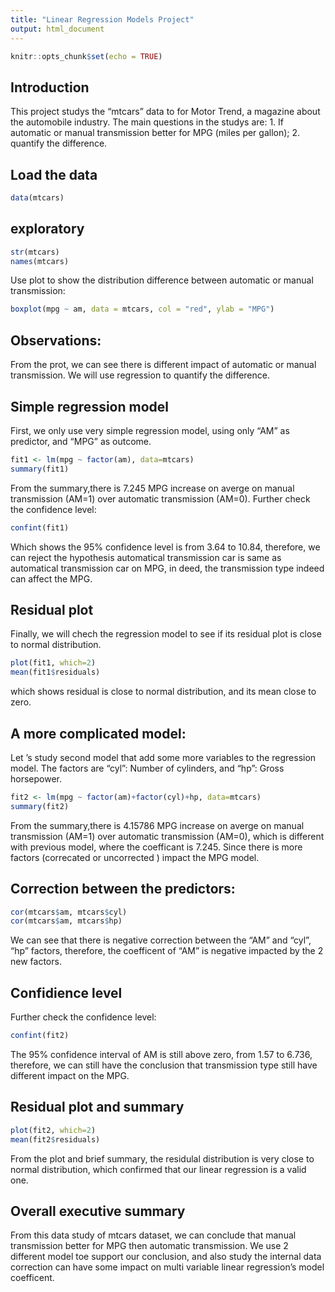 ```yaml
---
title: "Linear Regression Models Project"
output: html_document
---
```


```r
knitr::opts_chunk$set(echo = TRUE)
```

## Introduction

This project studys the "mtcars" data to for Motor Trend, a magazine about the automobile industry. The main questions in the studys are:
  1. If automatic or manual transmission better for MPG (miles per gallon);
  2. quantify the difference.
  
## Load the data

```r
data(mtcars)
```

## exploratory 

```r
str(mtcars)
names(mtcars)
```

Use plot to show the distribution difference between automatic or manual transmission:

```r
boxplot(mpg ~ am, data = mtcars, col = "red", ylab = "MPG")
```

## Observations:

From the prot, we can see there is different impact of automatic or manual transmission. We will use regression to quantify the difference.

## Simple regression model

First, we only use very simple regression model, using only "AM" as predictor, and "MPG" as outcome.

```r
fit1 <- lm(mpg ~ factor(am), data=mtcars)
summary(fit1)
```

From the summary,there is 7.245 MPG increase on averge on manual transmission (AM=1) over automatic transmission (AM=0).
Further check the confidence level:

```r
confint(fit1)
```


Which shows the 95% confidence level is from 3.64 to 10.84, therefore, we can reject the hypothesis automatical transmission car is same as automatical transmission car on MPG, in deed, the transmission type indeed can affect the MPG.

## Residual plot

Finally, we will chech the regression model to see if its residual plot is close to normal distribution.

```r
plot(fit1, which=2)
mean(fit1$residuals)
```

which shows residual is close to normal distribution, and its mean close to zero.

## A more complicated model:

Let 's study second model that add some more variables to the regression model. The factors are "cyl": Number of cylinders, and "hp": Gross horsepower.

```r
fit2 <- lm(mpg ~ factor(am)+factor(cyl)+hp, data=mtcars)
summary(fit2)
```

From the summary,there is 4.15786 MPG increase on averge on manual transmission (AM=1) over automatic transmission (AM=0), which is different with previous model, where the coefficant is 7.245. Since there is more factors (correcated or uncorrected ) impact the MPG model.

## Correction between the predictors:

```r
cor(mtcars$am, mtcars$cyl)
cor(mtcars$am, mtcars$hp)
```

We can see that there is negative correction between the "AM" and "cyl", "hp" factors, therefore, the coefficent of "AM" is negative impacted by the 2 new factors.

## Confidience level

Further check the confidence level:

```r
confint(fit2)
```

The 95% confidence interval of AM is still above zero, from 1.57 to 6.736, therefore, we can still have the conclusion that transmission type still have different impact on the MPG.

## Residual plot and summary


```r
plot(fit2, which=2)
mean(fit2$residuals)
```


From the plot and brief summary, the residulal distribution is very close to normal distribution, which confirmed that our linear regression is a valid one.

## Overall executive summary

From this data study of mtcars dataset, we can conclude that  manual transmission better for MPG then automatic transmission. We use 2 different model toe support our conclusion, and also study the internal data correction can have some impact on multi variable linear regression's model coefficent.

